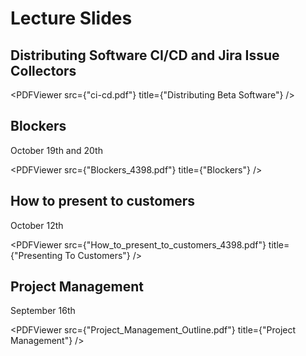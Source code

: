 # Lecture Slides


## Distributing Software CI/CD and Jira Issue Collectors

<PDFViewer src={"ci-cd.pdf"} title={"Distributing Beta Software"} />

## Blockers
October 19th and 20th

<PDFViewer src={"Blockers_4398.pdf"} title={"Blockers"} />

## How to present to customers
October 12th

<PDFViewer src={"How_to_present_to_customers_4398.pdf"} title={"Presenting To Customers"} />

## Project Management
September 16th

<PDFViewer src={"Project_Management_Outline.pdf"} title={"Project Management"} />

[//]: # (## Event Storming)

[//]: # (September 13th)

[//]: # ()
[//]: # (<PDFViewer src={"Capstone_Event_Storming.pdf"} title={"Event Storming"} />)
